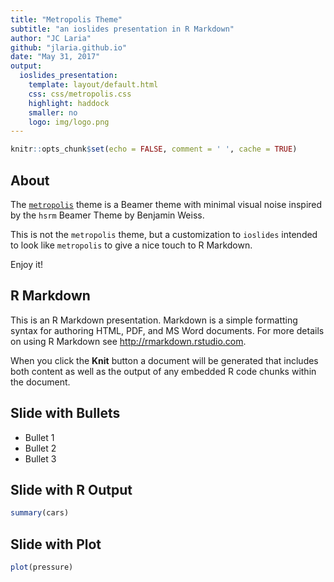 ```yaml
---
title: "Metropolis Theme"
subtitle: "an ioslides presentation in R Markdown"
author: "JC Laria"
github: "jlaria.github.io"
date: "May 31, 2017"    
output: 
  ioslides_presentation:
    template: layout/default.html
    css: css/metropolis.css
    highlight: haddock
    smaller: no
    logo: img/logo.png
---
```



```r
knitr::opts_chunk$set(echo = FALSE, comment = ' ', cache = TRUE)
```

## About

The [`metropolis`](github.com/matze/mtheme) theme is a Beamer theme with minimal visual noise
inspired by the `hsrm` Beamer Theme by Benjamin Weiss.

This is not the `metropolis` theme, but a customization to `ioslides` intended to look like `metropolis` to give a nice touch to R Markdown.

Enjoy it!

## R Markdown

This is an R Markdown presentation. Markdown is a simple formatting syntax for authoring HTML, PDF, and MS Word documents. For more details on using R Markdown see <http://rmarkdown.rstudio.com>.

When you click the **Knit** button a document will be generated that includes both content as well as the output of any embedded R code chunks within the document.

## Slide with Bullets

- Bullet 1
- Bullet 2
- Bullet 3

## Slide with R Output

```r
summary(cars)
```

## Slide with Plot

```r
plot(pressure)
```

